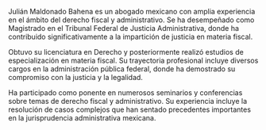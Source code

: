 Julián Maldonado Bahena es un abogado mexicano con amplia experiencia en el ámbito del derecho fiscal y administrativo. Se ha desempeñado como Magistrado en el Tribunal Federal de Justicia Administrativa, donde ha contribuido significativamente a la impartición de justicia en materia fiscal.

Obtuvo su licenciatura en Derecho y posteriormente realizó estudios de especialización en materia fiscal. Su trayectoria profesional incluye diversos cargos en la administración pública federal, donde ha demostrado su compromiso con la justicia y la legalidad.

Ha participado como ponente en numerosos seminarios y conferencias sobre temas de derecho fiscal y administrativo. Su experiencia incluye la resolución de casos complejos que han sentado precedentes importantes en la jurisprudencia administrativa mexicana.
